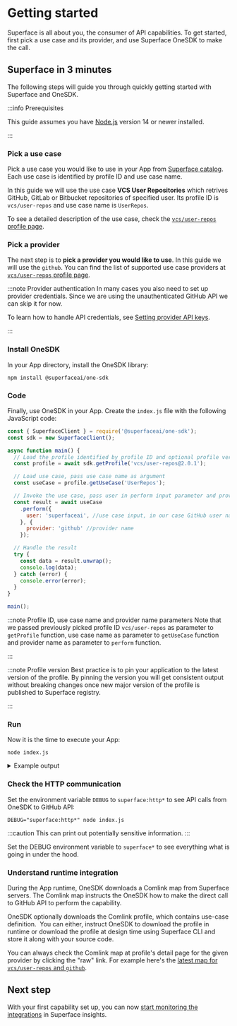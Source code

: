 
# Getting started

Superface is all about you, the consumer of API capabilities. To get started, first pick a use case and its provider, and use Superface OneSDK to make the call.

## Superface in 3 minutes

The following steps will guide you through quickly getting started with Superface and OneSDK.

:::info Prerequisites

This guide assumes you have [Node.js](https://nodejs.dev/) version 14 or newer installed.

:::

<div class="count-steps-h3">

### Pick a use case

Pick a use case you would like to use in your App from [Superface catalog](https://superface.ai/catalog). Each use case is identified by profile ID and use case name.

In this guide we will use the use case **VCS User Repositories** which retrives GitHub, GitLab or Bitbucket repositories of specified user. Its profile ID is `vcs/user-repos` and use case name is `UserRepos`.

To see a detailed description of the use case, check the [`vcs/user-repos` profile page](https://superface.ai/vcs/user-repos).

### Pick a provider

The next step is to **pick a provider you would like to use**. In this guide we will use the `github`. You can find the list of supported use case providers at [`vcs/user-repos` profile page](https://superface.ai/vcs/user-repos).

:::note Provider authentication
In many cases you also need to set up provider credentials. Since we
are using the unauthenticated GitHub API we can skip it for now.

To learn how to handle API credentials, see [Setting provider API keys](guides/api-keys.md).

:::

### Install OneSDK

In your App directory, install the OneSDK library:

```shell
npm install @superfaceai/one-sdk
```

### Code

Finally, use OneSDK in your App. Create the `index.js` file with the following JavaScript code:

<!-- prettier-ignore-start -->

```js title="index.js"
const { SuperfaceClient } = require('@superfaceai/one-sdk');
const sdk = new SuperfaceClient();

async function main() {
  // Load the profile identified by profile ID and optional profile version
  const profile = await sdk.getProfile('vcs/user-repos@2.0.1');

  // Load use case, pass use case name as argument
  const useCase = profile.getUseCase('UserRepos');

  // Invoke the use case, pass user in perform input parameter and provider name in perform options
  const result = await useCase
    .perform({
      user: 'superfaceai', //use case input, in our case GitHub user name
    }, {
      provider: 'github' //provider name
    });

  // Handle the result
  try {
    const data = result.unwrap();
    console.log(data);
  } catch (error) {
    console.error(error);
  }
}

main();
```

<!-- prettier-ignore-end -->

:::note Profile ID, use case name and provider name parameters
Note that we passed previously picked profile ID `vcs/user-repos` as parameter to `getProfile` function, use case name as parameter to `getUseCase` function and provider name as parameter to `perform` function.

:::

:::note Profile version
Best practice is to pin your application to the latest version of the profile. By pinning the version you will get consistent output without breaking changes once new major version of the profile is published to Superface registry.

:::

### Run

Now it is the time to execute your App:

```shell
node index.js
```

<details>
<summary>Example output</summary>

```
{
  repos: [
    { name: 'ast-js', description: undefined },
    {
      name: 'astexplorer',
      description: 'A web tool to explore the ASTs generated by various parsers.'
    },
    {
      name: 'cli',
      description: 'Superface CLI provides access to Superface tooling from the CLI.'
    },
    {
      name: 'demo-ballistic-sombrero',
      description: 'Demo of Koana Islands Weather Alerts provider'
    },
    {
      name: 'demo-koana-islands',
      description: 'Demo of Koana Islands Weather Alerts'
    },
    {
      name: 'demo-winter-beechnut',
      description: 'Demo of an alternative Koana Islands Weather Alerts provider'
    },
    { name: 'docs', description: 'Official Superface documentation' },
    { name: 'email-demo', description: undefined },
    {
      name: 'example-glitch-email',
      description: 'Glitch example showcasing email failover on SendEmail use case'
    },
    {
      name: 'example-glitch-geocode',
      description: 'Glitch example showcasing Geocode use case'
    },
    {
      name: 'example-glitch-reverse-geocode',
      description: 'Glitch example showcasing ReverseGeocode use case'
    },
    {
      name: 'language-client-vscode',
      description: 'VS Code extension that provides a client for the Superface Language server and syntax highlighting definitions.'
    },
    { name: 'language-server', description: undefined },
    {
      name: 'one-sdk-js',
      description: 'Superface core client library'
    },
    {
      name: 'parser',
      description: 'Superface profile and map format parser'
    },
    {
      name: 'profiles',
      description: 'Source repository of public profiles'
    },
    { name: 'release-changelog-action', description: undefined },
    { name: 'resilient-email-tutorial', description: undefined },
    {
      name: 'service-client',
      description: 'Library provides client for superface backend apis.'
    },
    {
      name: 'spec',
      description: 'Comlink Specification (Comlink, a new interface description and integration language) '
    },
    { name: 'station', description: 'Superface capabilities' },
    {
      name: 'superdriver',
      description: 'DEPRECATED: The original version of Superface SDK based on ALPS profile and OAS extensions. Do not use.'
    },
    { name: 'superface-cli', description: 'Superface CLI tool' },
    {
      name: 'testing-lib',
      description: 'Library to enable easier testing of capabilities.'
    }
  ]
}
```

</details>

### Check the HTTP communication

Set the environment variable `DEBUG` to `superface:http*` to see API calls from OneSDK to GitHub API:

```shell
DEBUG="superface:http*" node index.js
```

:::caution
This can print out potentially sensitive information.
:::

Set the DEBUG environment variable to `superface*` to see everything what is going in under the hood.

### Understand runtime integration

During the App runtime, OneSDK downloads a Comlink map from Superface servers. The Comlink map instructs the OneSDK how to make the direct call to GitHub API to perform the capability.

OneSDK optionally downloads the Comlink profile, which contains use-case definition.  You can either, instruct OneSDK to download the profile in runtime or download the profile at design time using Superface CLI and store it along with your source code.

You can always check the Comlink map at profile's detail page for the given provider by clicking the "raw" link. For example here's the [latest map for `vcs/user-repos` and `github`](https://superface.ai/raw/vcs/user-repos.github@2.0.suma).

</div>

## Next step

With your first capability set up, you can now [start monitoring the integrations](./guides/integrations-monitoring.mdx) in Superface insights.
